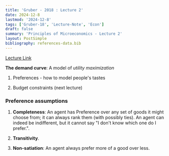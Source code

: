```yaml
---
title: 'Gruber - 2018 : Lecture 2'
date: 2024-12-8
lastmod: '2024-12-8'
tags: ['Gruber-18', 'Lecture-Note', 'Econ']
draft: false
summary: 'Principles of Microeconomics - Lecture 2'
layout: PostSimple
bibliography: references-data.bib
---
```

 
[Lecture Link](https://www.youtube.com/watch?v=tCKk22kaZi4&list=PLUl4u3cNGP62oJSoqb4Rf-vZMGUBe59G-&index=2&ab_channel=MITOpenCourseWare)


**The demand curve**: A model of *utility maximization*

1. Preferences - how to model people's tastes 

2. Budget constraints (next lecture)

### Preference assumptions

1. **Completeness**: An agent has Preference over any set of goods it might choose from; it can always rank them (with possibly ties). An agent can indeed be indifferent, but it cannot say "I don't know which one do I prefer.".

2. **Transitivity**.  

3. **Non-satiation**: An agent always prefer more of a good over less. 
